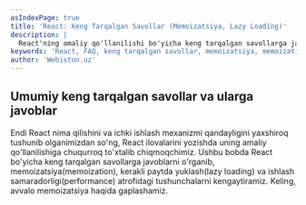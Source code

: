 ```yaml
---
asIndexPage: true
title: 'React: Keng Tarqalgan Savollar (Memoizatsiya, Lazy Loading)'
description: |
  React'ning amaliy qo'llanilishi bo'yicha keng tarqalgan savollarga javoblar. Memoizatsiya, lazy loading va performance optimizatsiyasi sirlarini o'rganing.
keywords: 'React, FAQ, keng tarqalgan savollar, memoizatsiya, memoization, lazy loading, performance, samaradorlik, optimizatsiya, webiston'
author: 'Webiston.uz'
---
```


## Umumiy keng tarqalgan savollar va ularga javoblar

Endi React nima qilishini va ichki ishlash mexanizmi qandayligini yaxshiroq tushunib olganimizdan so'ng, React ilovalarini yozishda uning amaliy qo'llanilishiga chuqurroq to'xtalib chiqmoqchimiz. Ushbu bobda React bo'yicha keng tarqalgan savollarga javoblarni o'rganib, memoizatsiya(memoization), kerakli paytda yuklash(lazy loading) va ishlash samaradorligi(performance) atrofidagi tushunchalarni kengaytiramiz. Keling, avvalo memoizatsiya haqida gaplashamiz.
